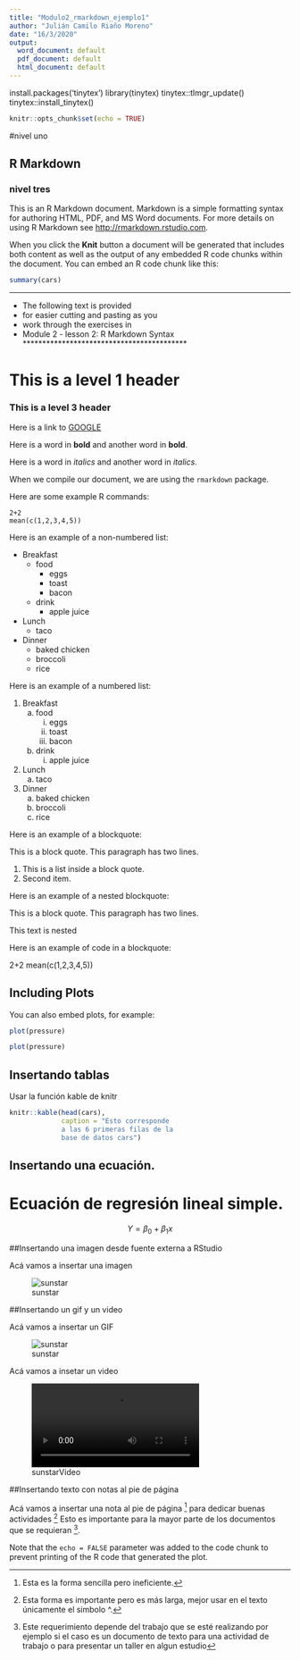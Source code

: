 ```yaml
---
title: "Modulo2_rmarkdown_ejemplo1"
author: "Julián Camilo Riaño Moreno"
date: "16/3/2020"
output:
  word_document: default
  pdf_document: default
  html_document: default
---
```


install.packages('tinytex')
library(tinytex)
tinytex::tlmgr_update()
tinytex::install_tinytex()

```r
knitr::opts_chunk$set(echo = TRUE)
```
#nivel uno

## R Markdown

### nivel tres
This is an R Markdown document. Markdown is a simple formatting syntax for authoring HTML, PDF, and MS Word documents. For more details on using R Markdown see <http://rmarkdown.rstudio.com>.

When you click the **Knit** button a document will be generated that includes both content as well as the output of any embedded R code chunks within the document. You can embed an R code chunk like this:

```r
summary(cars)
```

******************************************
* The following text is provided
* for easier cutting and pasting as you
* work through the exercises in
* Module 2 - lesson 2: R Markdown Syntax
******************************************

# This is a level 1 header

### This is a level 3 header

Here is a link to [GOOGLE](https://www.google.com/)

Here is a word in **bold** and another word in __bold__.

Here is a word in *italics* and another word in _italics_.

When we compile our document, we are using the `rmarkdown` package.

Here are some example R commands:

```
2+2
mean(c(1,2,3,4,5))
```


Here is an example of a non-numbered list:

* Breakfast
    - food
        + eggs
        + toast
        + bacon
    - drink
        + apple juice
* Lunch
    - taco
* Dinner
    - baked chicken
    - broccoli
    - rice


Here is an example of a numbered list:

1. Breakfast
    a. food
        i. eggs
        ii. toast
        iii. bacon
    b. drink
        i. apple juice
2. Lunch
    a. taco
3. Dinner
    a. baked chicken
    b. broccoli
    c. rice


Here is an example of a blockquote:

This is a block quote. This
paragraph has two lines.


1. This is a list inside a block quote.
2. Second item.


Here is an example of a nested blockquote:

This is a block quote. This
paragraph has two lines.

This text is nested


Here is an example of code in a blockquote:

2+2
mean(c(1,2,3,4,5))


## Including Plots

You can also embed plots, for example:

```r
plot(pressure)
```

```r
plot(pressure)
```

## Insertando tablas
Usar la función kable de knitr
```r
knitr::kable(head(cars),
             caption = "Esto corresponde
             a las 6 primeras filas de la
             base de datos cars")

```
## Insertando una ecuación. 
# Ecuación de regresión lineal simple. 

$$ Y = \beta_0 + \beta_1x $$

##Insertando una imagen desde fuente externa a RStudio

Acá vamos a insertar una imagen 

![sunstar](sunstar.png)


##Insertando un gif y un video

Acá vamos a insertar un GIF

![sunstar](sunstar/sunstar.gif)

Acá vamos a insetar un video 

![sunstarVideo](sunstar/sunstar.mp4)

##Insertando texto con notas al pie de página

Acá vamos a insertar una nota al pie de página [^1] para dedicar buenas actividades 
[^longnote] Esto es importante para la mayor parte de los documentos que se requieran ^[
Este requerimiento depende del trabajo que se esté realizando por ejemplo si 
el caso es un documento de texto para una actividad de trabajo o para presentar
un taller en algun estudio].

[^1]: Esta es la forma sencilla pero ineficiente. 
[^longnote]: Esta forma es importante pero es más larga, mejor usar en el texto únicamente el simbolo ^. 
 
Note that the `echo = FALSE` parameter was added to the code chunk to prevent printing of the R code that generated the plot.
